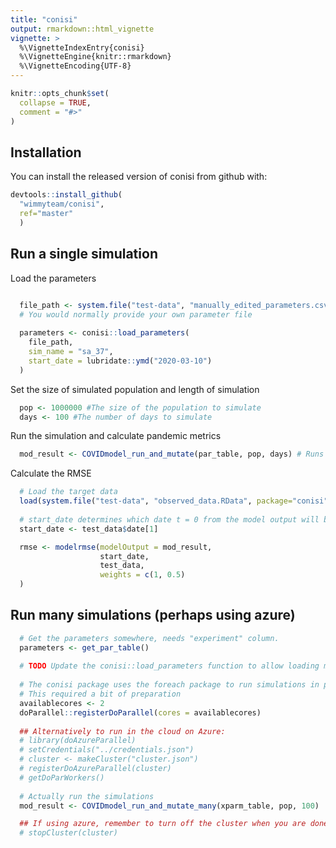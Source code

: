 ```yaml
---
title: "conisi"
output: rmarkdown::html_vignette
vignette: >
  %\VignetteIndexEntry{conisi}
  %\VignetteEngine{knitr::rmarkdown}
  %\VignetteEncoding{UTF-8}
---
```


```r
knitr::opts_chunk$set(
  collapse = TRUE,
  comment = "#>"
)
```

## Installation

You can install the released version of conisi from github with:

```r
devtools::install_github(
  "wimmyteam/conisi",
  ref="master"
  )
```

## Run a single simulation

Load the parameters

``` r

  file_path <- system.file("test-data", "manually_edited_parameters.csv", package="conisi")
  # You would normally provide your own parameter file
  
  parameters <- conisi::load_parameters(
    file_path, 
    sim_name = "sa_37", 
    start_date = lubridate::ymd("2020-03-10")
  )
```

Set the size of simulated population and length of simulation

``` r
  pop <- 1000000 #The size of the population to simulate
  days <- 100 #The number of days to simulate
```

Run the simulation and calculate pandemic metrics
``` r
  mod_result <- COVIDmodel_run_and_mutate(par_table, pop, days) # Runs the simulation
```

Calculate the RMSE

``` r
  # Load the target data
  load(system.file("test-data", "observed_data.RData", package="conisi")) #Loads test_data
  
  # start_date determines which date t = 0 from the model output will be matched to.
  start_date <- test_data$date[1]

  rmse <- modelrmse(modelOutput = mod_result,
                    start_date,
                    test_data,
                    weights = c(1, 0.5)
  )

```

## Run many simulations (perhaps using azure)

``` r
  # Get the parameters somewhere, needs "experiment" column.
  parameters <- get_par_table()
  
  # TODO Update the conisi::load_parameters function to allow loading many experiments from a single file.
  
  # The conisi package uses the foreach package to run simulations in parallel.
  # This required a bit of preparation
  availablecores <- 2
  doParallel::registerDoParallel(cores = availablecores)
  
  ## Alternatively to run in the cloud on Azure:
  # library(doAzureParallel)
  # setCredentials("../credentials.json")
  # cluster <- makeCluster("cluster.json")
  # registerDoAzureParallel(cluster)
  # getDoParWorkers()
  
  # Actually run the simulations
  mod_result <- COVIDmodel_run_and_mutate_many(xparm_table, pop, 100)

  ## If using azure, remember to turn off the cluster when you are done
  # stopCluster(cluster)
```
